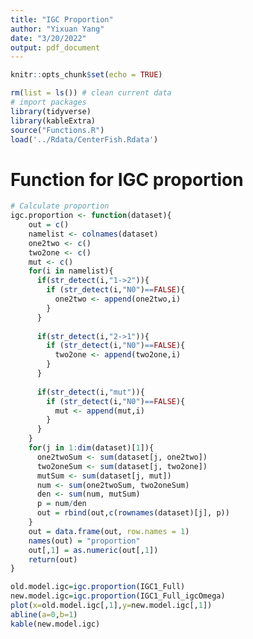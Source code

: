 ```yaml
---
title: "IGC Proportion"
author: "Yixuan Yang"
date: "3/20/2022"
output: pdf_document
---
```


```r
knitr::opts_chunk$set(echo = TRUE)
```

```r
rm(list = ls()) # clean current data
# import packages
library(tidyverse)
library(kableExtra)
source("Functions.R")
load('../Rdata/CenterFish.Rdata')
```

# Function for IGC proportion

```r
# Calculate proportion
igc.proportion <- function(dataset){
    out = c()
    namelist <- colnames(dataset)
    one2two <- c()
    two2one <- c()
    mut <- c()
    for(i in namelist){
      if(str_detect(i,"1->2")){
        if (str_detect(i,"N0")==FALSE){
          one2two <- append(one2two,i)
        }
      }
      
      if(str_detect(i,"2->1")){
        if (str_detect(i,"N0")==FALSE){
          two2one <- append(two2one,i)
        }
      }
      
      if(str_detect(i,"mut")){
        if (str_detect(i,"N0")==FALSE){
          mut <- append(mut,i)
        }
      }
    }
    for(j in 1:dim(dataset)[1]){
      one2twoSum <- sum(dataset[j, one2two])
      two2oneSum <- sum(dataset[j, two2one])
      mutSum <- sum(dataset[j, mut])
      num <- sum(one2twoSum, two2oneSum)
      den <- sum(num, mutSum)
      p = num/den
      out = rbind(out,c(rownames(dataset)[j], p))
    }
    out = data.frame(out, row.names = 1)
    names(out) = "proportion"
    out[,1] = as.numeric(out[,1])
    return(out)
}
```

```r
old.model.igc=igc.proportion(IGC1_Full)
new.model.igc=igc.proportion(IGC1_Full_igcOmega)
plot(x=old.model.igc[,1],y=new.model.igc[,1])
abline(a=0,b=1)
kable(new.model.igc)
```
